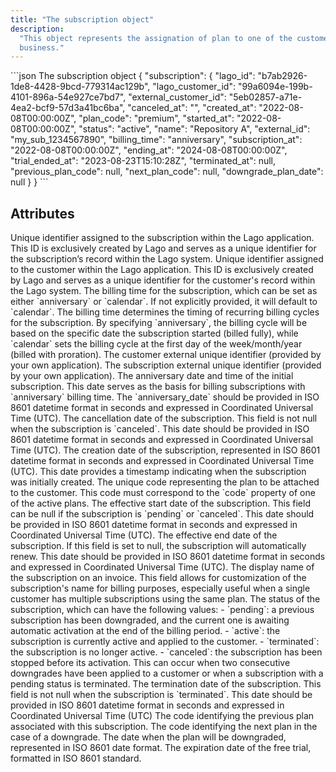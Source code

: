 ```yaml
---
title: "The subscription object"
description:
  "This object represents the assignation of plan to one of the customer of your
  business."
---
```


<RequestExample>
```json The subscription object
{
  "subscription": {
    "lago_id": "b7ab2926-1de8-4428-9bcd-779314ac129b",
    "lago_customer_id": "99a6094e-199b-4101-896a-54e927ce7bd7",
    "external_customer_id": "5eb02857-a71e-4ea2-bcf9-57d3a41bc6ba",
    "canceled_at": "",
    "created_at": "2022-08-08T00:00:00Z",
    "plan_code": "premium",
    "started_at": "2022-08-08T00:00:00Z",
    "status": "active",
    "name": "Repository A",
    "external_id": "my_sub_1234567890",
    "billing_time": "anniversary",
    "subscription_at": "2022-08-08T00:00:00Z",
    "ending_at": "2024-08-08T00:00:00Z",
    "trial_ended_at": "2023-08-23T15:10:28Z",
    "terminated_at": null,
    "previous_plan_code": null,
    "next_plan_code": null,
    "downgrade_plan_date": null
  }
}
```
</RequestExample>

## Attributes

<ResponseField name="subscription" type="object">
  <Expandable title="object" defaultOpen="true">
    <ResponseField name="lago_id" type="string" required>
      Unique identifier assigned to the subscription within the Lago application. 
      This ID is exclusively created by Lago and serves as a unique identifier for 
      the subscription’s record within the Lago system.
    </ResponseField>
    <ResponseField name="lago_customer_id" type="string" required>
      Unique identifier assigned to the customer within the Lago application. 
      This ID is exclusively created by Lago and serves as a unique identifier for the 
      customer's record within the Lago system.
    </ResponseField>
    <ResponseField name="billing_time" type="string" required>
      The billing time for the subscription, which can be set as either `anniversary` or `calendar`. 
      If not explicitly provided, it will default to `calendar`. The billing time determines the timing of recurring 
      billing cycles for the subscription. By specifying `anniversary`, the billing cycle will be based on the specific 
      date the subscription started (billed fully), while `calendar` sets the billing cycle at the first day of the week/month/year 
      (billed with proration).
    </ResponseField>
    <ResponseField name="external_customer_id" type="string" required>
      The customer external unique identifier (provided by your own application).
    </ResponseField>
    <ResponseField name="external_id" type="string" required>
      The subscription external unique identifier (provided by your own application).
    </ResponseField>
    <ResponseField name="subscription_at" type="string" required>
      The anniversary date and time of the initial subscription. This date serves as the basis for billing subscriptions with 
      `anniversary` billing time. The `anniversary_date` should be provided in ISO 8601 datetime format in seconds and expressed in 
      Coordinated Universal Time (UTC).
    </ResponseField>
    <ResponseField name="canceled_at" type="string">
      The cancellation date of the subscription. This field is not null when the subscription is `canceled`. 
      This date should be provided in ISO 8601 datetime format in seconds and expressed in Coordinated Universal Time (UTC).
    </ResponseField>
    <ResponseField name="created_at" type="string" required>
      The creation date of the subscription, represented in ISO 8601 datetime format in seconds and expressed in Coordinated Universal Time (UTC). 
      This date provides a timestamp indicating when the subscription was initially created.
    </ResponseField>
    <ResponseField name="plan_code" type="string" required>
      The unique code representing the plan to be attached to the customer. 
      This code must correspond to the `code` property of one of the active plans.
    </ResponseField>
    <ResponseField name="started_at" type="string" required>
      The effective start date of the subscription. This field can be null if the subscription is `pending` or `canceled`. 
      This date should be provided in ISO 8601 datetime format in seconds and expressed in Coordinated Universal Time (UTC).
    </ResponseField>
    <ResponseField name="ending_at" type="string">
      The effective end date of the subscription. If this field is set to null, the subscription will automatically renew. 
      This date should be provided in ISO 8601 datetime format in seconds and expressed in Coordinated Universal Time (UTC).
    </ResponseField>
    <ResponseField name="name" type="string" required>
      The display name of the subscription on an invoice. This field allows for customization of the subscription's name for 
      billing purposes, especially useful when a single customer has multiple subscriptions using the same plan.
    </ResponseField>
    <ResponseField name="status" type="string" required>
      The status of the subscription, which can have the following values:
      - `pending`: a previous subscription has been downgraded, and the current one is awaiting automatic activation at the end of the billing period.
      - `active`: the subscription is currently active and applied to the customer.
      - `terminated`: the subscription is no longer active.
      - `canceled`: the subscription has been stopped before its activation. This can occur when two consecutive downgrades have been applied to a customer or when a subscription with a pending status is terminated.
    </ResponseField>
    <ResponseField name="terminated_at" type="string">
      The termination date of the subscription. This field is not null when the subscription is `terminated`. 
      This date should be provided in ISO 8601 datetime format in seconds and expressed in Coordinated Universal Time (UTC)
    </ResponseField>
    <ResponseField name="previous_plan_code" type="string">
      The code identifying the previous plan associated with this subscription.
    </ResponseField>
    <ResponseField name="next_plan_code" type="string">
      The code identifying the next plan in the case of a downgrade.
    </ResponseField>
    <ResponseField name="downgrade_plan_date" type="string">
      The date when the plan will be downgraded, represented in ISO 8601 date format.
    </ResponseField>
    <ResponseField name="trial_ended_at" type="string">
      The expiration date of the free trial, formatted in ISO 8601 standard.
    </ResponseField>
  </Expandable>
</ResponseField>
